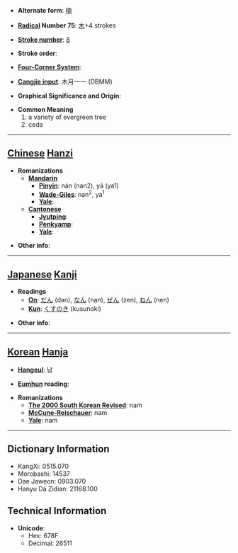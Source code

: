 * '''Alternate form''': [[楠]]

* '''[[Wiktionary:Chinese radical index| Radical]] Number 75''': [[Wiktionary:Chinese radical index 木|木]]+4 strokes

* '''[[Wiktionary:Chinese total strokes index|Stroke number]]''': [[Wiktionary:Chinese total strokes index 8|8]]

* '''Stroke order''': 

* '''[[Wiktionary:Chinese four corner index|Four-Corner System]]''': 

* '''[[Wiktionary:Chinese Cangjie index|Cangjie input]]''': 木月一一 (DBMM)

* '''Graphical Significance and Origin''': 

* '''Common Meaning'''
*#a variety of evergreen tree
*# ceda


----

== [[Chinese]] [[Hanzi]] ==

* '''Romanizations'''
** '''[[Mandarin]]'''
*** '''[[Pinyin]]''': nán (nan2), yā (ya1)
*** '''[[Wade-Giles]]''': nan<sup>2</sup>, ya<sup>1</sup>
*** '''[[Yale]]''': 
** '''[[Cantonese]]'''
*** '''[[Jyutping]]''':
*** '''[[Penkyamp]]''': 
*** '''[[Yale]]''': 

* '''Other info''': 

----

== [[Japanese]] [[Kanji]] ==

* '''Readings'''
** '''[[On]]''': [[だん]] (dan), [[なん]] (nan), [[ぜん]] (zen), [[ねん]] (nen)
** '''[[Kun]]''': [[くすのき]] (kusunoki)

* '''Other info''':  

----

== [[Korean]] [[Hanja]] ==

* '''[[Hangeul]]''': 남

* '''[[Eumhun]] reading''': 

* '''Romanizations'''
** '''[[The 2000 South Korean Revised Romanization|The 2000 South Korean Revised]]''': nam
** '''[[McCune-Reischauer]]''': nam
** '''[[Yale]]''': nam

----

== Dictionary Information ==

* KangXi: 0515.070
* Morobashi: 14537
* Dae Jaweon: 0903.070
* Hanyu Da Zidian: 21168.100

== Technical Information ==

* '''Unicode''':
** Hex: 678F
** Decimal: 26511